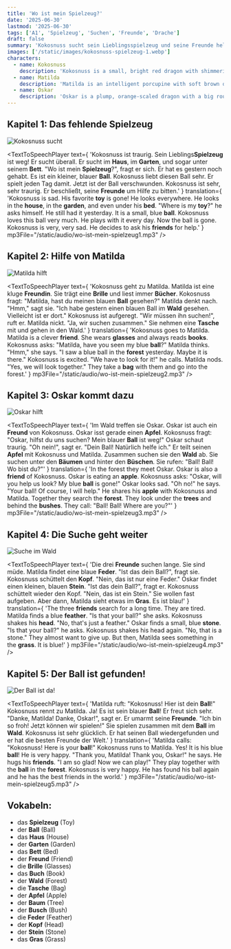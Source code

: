 ```yaml
---
title: 'Wo ist mein Spielzeug?'
date: '2025-06-30'
lastmod: '2025-06-30'
tags: ['A1', 'Spielzeug', 'Suchen', 'Freunde', 'Drache']
draft: false
summary: 'Kokosnuss sucht sein Lieblingsspielzeug und seine Freunde helfen ihm dabei.'
images: ['/static/images/kokosnuss-spielzeug-1.webp']
characters:
  - name: Kokosnuss
    description: 'Kokosnuss is a small, bright red dragon with shimmering scales, large emerald-green eyes, and a pair of expressive, bushy eyebrows. He wears a vibrant blue scarf wrapped twice around his neck, which stands out against his red skin. His wings are slightly undersized, giving him a comically endearing appearance, and he often has a wide, friendly smile showing two small fangs. Kokosnuss is curious, adventurous, and always eager to help his friends, radiating warmth and positivity.'
  - name: Matilda
    description: 'Matilda is an intelligent porcupine with soft brown quills, neatly brushed and tipped with white. She wears oversized, perfectly round glasses with thin silver frames perched on her nose, and a flowing purple dress decorated with tiny yellow stars. Her eyes are gentle and observant, and she carries herself with calm confidence. Matilda is thoughtful, supportive, and always ready with a clever idea or a comforting word for her friends.'
  - name: Oskar
    description: 'Oskar is a plump, orange-scaled dragon with a big round belly that wobbles when he laughs. He has short, stubby legs, tiny wings that can barely lift him off the ground, and a perpetual look of cheerful hunger in his deep brown eyes. Oskar often wears a green backpack stuffed with snacks, and his laughter is loud and infectious. He is loyal, good-natured, and always thinking about his next meal, but he would never let his friends go hungry.'
---
```


## Kapitel 1: Das fehlende Spielzeug


![Kokosnuss sucht](/static/images/kokosnuss-spielzeug-1.webp)

<TextToSpeechPlayer
  text={
    'Kokosnuss ist traurig. Sein Lieblings**Spielzeug** ist weg! Er sucht überall. Er sucht im **Haus**, im **Garten**, und sogar unter seinem **Bett**. "Wo ist mein **Spielzeug**?", fragt er sich. Er hat es gestern noch gehabt. Es ist ein kleiner, blauer **Ball**. Kokosnuss liebt diesen Ball sehr. Er spielt jeden Tag damit. Jetzt ist der Ball verschwunden. Kokosnuss ist sehr, sehr traurig. Er beschließt, seine **Freunde** um Hilfe zu bitten.'
  }
  translation={
    'Kokosnuss is sad. His favorite **toy** is gone! He looks everywhere. He looks in the **house**, in the **garden**, and even under his **bed**. "Where is my **toy**?" he asks himself. He still had it yesterday. It is a small, blue **ball**. Kokosnuss loves this ball very much. He plays with it every day. Now the ball is gone. Kokosnuss is very, very sad. He decides to ask his **friends** for help.'
  }
  mp3File="/static/audio/wo-ist-mein-spielzeug1.mp3"
/>

## Kapitel 2: Hilfe von Matilda

![Matilda hilft](/static/images/matilda-spielzeug-2.webp)

<TextToSpeechPlayer
  text={
    'Kokosnuss geht zu Matilda. Matilda ist eine kluge **Freundin**. Sie trägt eine **Brille** und liest immer **Bücher**. Kokosnuss fragt: "Matilda, hast du meinen blauen **Ball** gesehen?" Matilda denkt nach. "Hmm," sagt sie. "Ich habe gestern einen blauen Ball im **Wald** gesehen. Vielleicht ist er dort." Kokosnuss ist aufgeregt. "Wir müssen ihn suchen!", ruft er. Matilda nickt. "Ja, wir suchen zusammen." Sie nehmen eine **Tasche** mit und gehen in den Wald.'
  }
  translation={
    'Kokosnuss goes to Matilda. Matilda is a clever **friend**. She wears **glasses** and always reads **books**. Kokosnuss asks: "Matilda, have you seen my blue **ball**?" Matilda thinks. "Hmm," she says. "I saw a blue ball in the **forest** yesterday. Maybe it is there." Kokosnuss is excited. "We have to look for it!" he calls. Matilda nods. "Yes, we will look together." They take a **bag** with them and go into the forest.'
  }
  mp3File="/static/audio/wo-ist-mein-spielzeug2.mp3"
/>

## Kapitel 3: Oskar kommt dazu

![Oskar hilft](/static/images/oskar-spielzeug-3.webp)

<TextToSpeechPlayer
  text={
    'Im Wald treffen sie Oskar. Oskar ist auch ein **Freund** von Kokosnuss. Oskar isst gerade einen **Apfel**. Kokosnuss fragt: "Oskar, hilfst du uns suchen? Mein blauer **Ball** ist weg!" Oskar schaut traurig. "Oh nein!", sagt er. "Dein Ball! Natürlich helfe ich." Er teilt seinen **Apfel** mit Kokosnuss und Matilda. Zusammen suchen sie den **Wald** ab. Sie suchen unter den **Bäumen** und hinter den **Büschen**. Sie rufen: "Ball! Ball! Wo bist du?"'
  }
  translation={
    'In the forest they meet Oskar. Oskar is also a **friend** of Kokosnuss. Oskar is eating an **apple**. Kokosnuss asks: "Oskar, will you help us look? My blue **ball** is gone!" Oskar looks sad. "Oh no!" he says. "Your ball! Of course, I will help." He shares his **apple** with Kokosnuss and Matilda. Together they search the **forest**. They look under the **trees** and behind the **bushes**. They call: "Ball! Ball! Where are you?"'
  }
  mp3File="/static/audio/wo-ist-mein-spielzeug3.mp3"
/>

## Kapitel 4: Die Suche geht weiter

![Suche im Wald](/static/images/wald-spielzeug-4.webp)

<TextToSpeechPlayer
  text={
    'Die drei **Freunde** suchen lange. Sie sind müde. Matilda findet eine blaue **Feder**. "Ist das dein Ball?", fragt sie. Kokosnuss schüttelt den **Kopf**. "Nein, das ist nur eine Feder." Oskar findet einen kleinen, blauen **Stein**. "Ist das dein Ball?", fragt er. Kokosnuss schüttelt wieder den Kopf. "Nein, das ist ein Stein." Sie wollen fast aufgeben. Aber dann, Matilda sieht etwas im **Gras**. Es ist blau!'
  }
  translation={
    'The three **friends** search for a long time. They are tired. Matilda finds a blue **feather**. "Is that your ball?" she asks. Kokosnuss shakes his **head**. "No, that\'s just a feather." Oskar finds a small, blue **stone**. "Is that your ball?" he asks. Kokosnuss shakes his head again. "No, that is a stone." They almost want to give up. But then, Matilda sees something in the **grass**. It is blue!'
  }
  mp3File="/static/audio/wo-ist-mein-spielzeug4.mp3"
/>

## Kapitel 5: Der Ball ist gefunden!

![Der Ball ist da!](/static/images/ball-gefunden-5.webp)

<TextToSpeechPlayer
  text={
    'Matilda ruft: "Kokosnuss! Hier ist dein **Ball**!" Kokosnuss rennt zu Matilda. Ja! Es ist sein blauer **Ball**! Er freut sich sehr. "Danke, Matilda! Danke, Oskar!", sagt er. Er umarmt seine **Freunde**. "Ich bin so froh! Jetzt können wir spielen!" Sie spielen zusammen mit dem **Ball** im **Wald**. Kokosnuss ist sehr glücklich. Er hat seinen Ball wiedergefunden und er hat die besten Freunde der Welt.'
  }
  translation={
    'Matilda calls: "Kokosnuss! Here is your **ball**!" Kokosnuss runs to Matilda. Yes! It is his blue **ball**! He is very happy. "Thank you, Matilda! Thank you, Oskar!" he says. He hugs his **friends**. "I am so glad! Now we can play!" They play together with the **ball** in the **forest**. Kokosnuss is very happy. He has found his ball again and he has the best friends in the world.'
  }
  mp3File="/static/audio/wo-ist-mein-spielzeug5.mp3"
/>

## Vokabeln:

- das **Spielzeug** (Toy)
- der **Ball** (Ball)
- das **Haus** (House)
- der **Garten** (Garden)
- das **Bett** (Bed)
- der **Freund** (Friend)
- die **Brille** (Glasses)
- das **Buch** (Book)
- der **Wald** (Forest)
- die **Tasche** (Bag)
- der **Apfel** (Apple)
- der **Baum** (Tree)
- der **Busch** (Bush)
- die **Feder** (Feather)
- der **Kopf** (Head)
- der **Stein** (Stone)
- das **Gras** (Grass)
